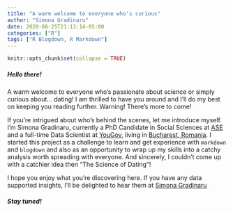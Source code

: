 ```yaml
---
title: "A warm welcome to everyone who's curious"
author: "Simona Gradinaru"
date: 2020-08-25T21:13:14-05:00
categories: ["R"]
tags: ["R Blogdown, R Markdown"]
---
```


```r
knitr::opts_chunk$set(collapse = TRUE)
```
##### Hello there! 

A warm welcome to everyone who's passionate about science or simply curious about... dating! I am thrilled to have you around and I'll do my best on keeping you reading further. Warning! There's more to come!

If you're intrigued about who's behind the scenes, let me introduce myself. I'm Simona Gradinaru, currently a PhD Candidate in Social Sciences at [ASE](https://www.ase.ro) and a full-time Data Scientist at [YouGov](https://today.yougov.com), living in [Bucharest, Romania](https://en.wikipedia.org/wiki/Bucharest). I started this project as a challenge to learn and get experience with `markdown` and `blogdown` and also as an opportunity to wrap up my skills into a catchy analysis worth spreading with everyone. And sincerely, I couldn't come up with a catchier idea then "The Science of Dating"!

I hope you enjoy what you're discovering here. If you have any data supported insights, I'll be delighted to hear them at [Simona Gradinaru](mailto:simonaegradinaru@gmail.com?subject=TheScienceofDating)

##### Stay tuned!